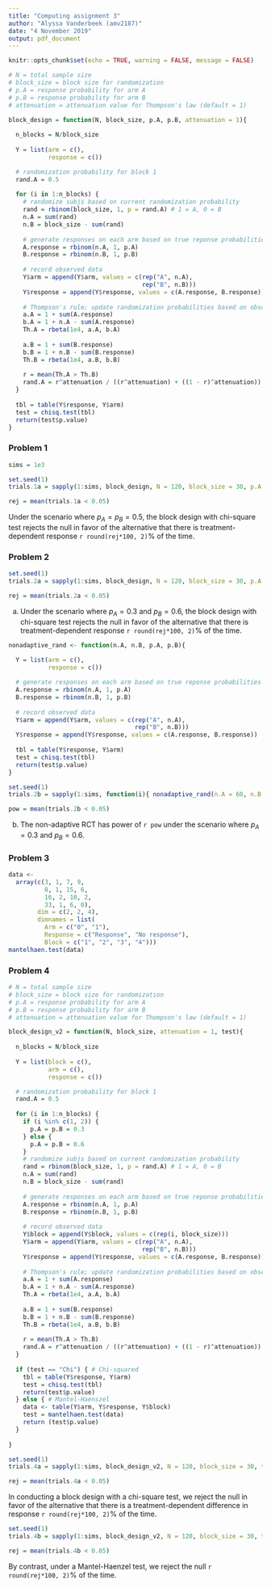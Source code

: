 ```yaml
---
title: "Computing assignment 3"
author: "Alyssa Vanderbeek (amv2187)"
date: "4 November 2019"
output: pdf_document
---
```


```r
knitr::opts_chunk$set(echo = TRUE, warning = FALSE, message = FALSE)
```


```r
# N = total sample size
# block_size = block size for randomization
# p.A = response probability for arm A
# p.B = response probability for arm B
# attenuation = attenuation value for Thompson's law (default = 1)

block_design = function(N, block_size, p.A, p.B, attenuation = 1){
  
  n_blocks = N/block_size
  
  Y = list(arm = c(),
           response = c())

  # randomization probability for block 1
  rand.A = 0.5
  
  for (i in 1:n_blocks) {
    # randomize subjs based on current randomization probability
    rand = rbinom(block_size, 1, p = rand.A) # 1 = A, 0 = B
    n.A = sum(rand)
    n.B = block_size - sum(rand)
    
    # generate responses on each arm based on true reponse probabilities
    A.response = rbinom(n.A, 1, p.A)
    B.response = rbinom(n.B, 1, p.B)
    
    # record observed data
    Y$arm = append(Y$arm, values = c(rep("A", n.A),
                                     rep("B", n.B)))
    Y$response = append(Y$response, values = c(A.response, B.response))
    
    # Thompson's rule; update randomization probabilities based on observed outcomes
    a.A = 1 + sum(A.response)
    b.A = 1 + n.A - sum(A.response)
    Th.A = rbeta(1e4, a.A, b.A)
    
    a.B = 1 + sum(B.response)
    b.B = 1 + n.B - sum(B.response)
    Th.B = rbeta(1e4, a.B, b.B)
    
    r = mean(Th.A > Th.B)
    rand.A = r^attenuation / ((r^attenuation) + ((1 - r)^attenuation))
  }
  
  tbl = table(Y$response, Y$arm)
  test = chisq.test(tbl)
  return(test$p.value)
}

```


### Problem 1

```r
sims = 1e3

set.seed(1)
trials.1a = sapply(1:sims, block_design, N = 120, block_size = 30, p.A = 0.5, p.B = 0.5)

rej = mean(trials.1a < 0.05)
```

Under the scenario where $p_A = p_B = 0.5$, the block design with chi-square test rejects the null in favor of the alternative that there is treatment-dependent response `r round(rej*100, 2)`\% of the time. 

### Problem 2

```r
set.seed(1)
trials.2a = sapply(1:sims, block_design, N = 120, block_size = 30, p.A = 0.3, p.B = 0.6)

rej = mean(trials.2a < 0.05)
```

(a) Under the scenario where $p_A = 0.3$ and $p_B = 0.6$, the block design with chi-square test rejects the null in favor of the alternative that there is treatment-dependent response `r round(rej*100, 2)`\% of the time. 


```r
nonadaptive_rand <- function(n.A, n.B, p.A, p.B){
  
  Y = list(arm = c(),
           response = c())

  # generate responses on each arm based on true reponse probabilities
  A.response = rbinom(n.A, 1, p.A)
  B.response = rbinom(n.B, 1, p.B)
  
  # record observed data
  Y$arm = append(Y$arm, values = c(rep("A", n.A),
                                   rep("B", n.B)))
  Y$response = append(Y$response, values = c(A.response, B.response))
  
  tbl = table(Y$response, Y$arm)
  test = chisq.test(tbl)
  return(test$p.value)
}

set.seed(1)
trials.2b = sapply(1:sims, function(i){ nonadaptive_rand(n.A = 60, n.B = 60, p.A = 0.3, p.B = 0.6) } )

pow = mean(trials.2b < 0.05)

```

(b) The non-adaptive RCT has power of `r pow` under the scenario where $p_A = 0.3$ and $p_B = 0.6$.

### Problem 3

```r
data <- 
  array(c(3, 1, 7, 9,
          8, 1, 15, 6,
          16, 2, 10, 2,
          33, 1, 6, 0),
        dim = c(2, 2, 4),
        dimnames = list(
          Arm = c("0", "1"),
          Response = c("Response", "No response"),
          Block = c("1", "2", "3", "4")))
mantelhaen.test(data)
```


### Problem 4

```r
# N = total sample size
# block_size = block size for randomization
# p.A = response probability for arm A
# p.B = response probability for arm B
# attenuation = attenuation value for Thompson's law (default = 1)

block_design_v2 = function(N, block_size, attenuation = 1, test){
  
  n_blocks = N/block_size
  
  Y = list(block = c(),
           arm = c(),
           response = c())

  # randomization probability for block 1
  rand.A = 0.5
  
  for (i in 1:n_blocks) {
    if (i %in% c(1, 2)) {
      p.A = p.B = 0.3
    } else {
      p.A = p.B = 0.6
    }
    # randomize subjs based on current randomization probability
    rand = rbinom(block_size, 1, p = rand.A) # 1 = A, 0 = B
    n.A = sum(rand)
    n.B = block_size - sum(rand)
    
    # generate responses on each arm based on true reponse probabilities
    A.response = rbinom(n.A, 1, p.A)
    B.response = rbinom(n.B, 1, p.B)
    
    # record observed data
    Y$block = append(Y$block, values = c(rep(i, block_size)))
    Y$arm = append(Y$arm, values = c(rep("A", n.A),
                                     rep("B", n.B)))
    Y$response = append(Y$response, values = c(A.response, B.response))
    
    # Thompson's rule; update randomization probabilities based on observed outcomes
    a.A = 1 + sum(A.response)
    b.A = 1 + n.A - sum(A.response)
    Th.A = rbeta(1e4, a.A, b.A)
    
    a.B = 1 + sum(B.response)
    b.B = 1 + n.B - sum(B.response)
    Th.B = rbeta(1e4, a.B, b.B)
    
    r = mean(Th.A > Th.B)
    rand.A = r^attenuation / ((r^attenuation) + ((1 - r)^attenuation))
  }
  
  if (test == "Chi") { # Chi-squared
    tbl = table(Y$response, Y$arm)
    test = chisq.test(tbl)
    return(test$p.value)
  } else { # Mantel-Haenszel
    data <- table(Y$arm, Y$response, Y$block)
    test = mantelhaen.test(data)
    return (test$p.value)
  }
  
}
```


```r
set.seed(1)
trials.4a = sapply(1:sims, block_design_v2, N = 120, block_size = 30, test = "Chi")

rej = mean(trials.4a < 0.05)
```

In conducting a block design with a chi-square test, we reject the null in favor of the alternative that there is a treatment-dependent difference in response `r round(rej*100, 2)`\% of the time.

```r
set.seed(1)
trials.4b = sapply(1:sims, block_design_v2, N = 120, block_size = 30, test = "MH")

rej = mean(trials.4b < 0.05)
```

By contrast, under a Mantel-Haenzel test, we reject the null `r round(rej*100, 2)`\% of the time. 